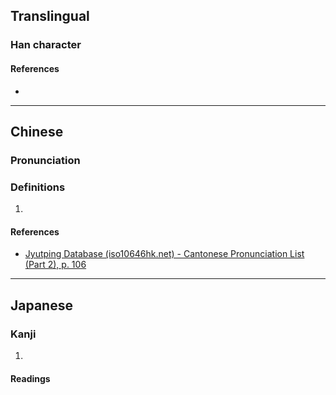 {{character info}}
==Translingual==

===Han character===
{{Han char|rn=61|rad=心|as=05|sn=8|four=|canj=PSS|ids=⿰忄巨}}

====References====
* {{Han ref|kx=0379.100|dkj=10424|dj=0707.180|hdz=42276.070|uh=6007|ud=24583}}

----

==Chinese==
{{zh-forms}}

===Pronunciation===
{{zh-pron
|m=jù
|c=geoi6
|cat=
}}

===Definitions===
{{zh-hanzi}}

# {{rfdef|zh}}

====References====
* [http://www.iso10646hk.net/jp/document/download.jsp Jyutping Database (iso10646hk.net) - Cantonese Pronunciation List (Part 2), p. 106]

----

==Japanese==

===Kanji===
{{ja-kanji|grade=|rs=心05}}

# {{rfdef|ja|sort=心05}}

====Readings====
{{ja-readings|on=[[きょ]] (kyo), [[ご]] (go), [[きょう]] (kyō)|kun=[[あなどる]] (anadoru)}}